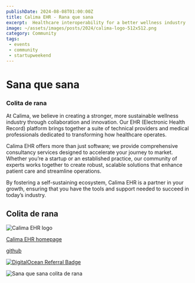```yaml
---
publishDate: 2024-08-08T01:00:00Z
title: Calima EHR - Rana que sana
excerpt:  Healthcare interoperability for a better wellness industry
image: ~/assets/images/posts/2024/calima-logo-512x512.png
category: Community
tags:
 - events
 - community
 - startupweekend
---
```


# Sana que sana

### Colita de rana

At Calima, we believe in creating a stronger, more sustainable wellness industry
through collaboration and innovation. Our EHR (Electronic Health Record)
platform brings together a suite of technical providers and medical
professionals dedicated to transforming how healthcare operates.

Calima EHR offers more than just software; we provide comprehensive consultancy
services designed to accelerate your journey to market. Whether you’re a startup
or an established practice, our community of experts works together to create
robust, scalable solutions that enhance patient care and streamline operations.

By fostering a self-sustaining ecosystem, Calima EHR is a partner in your growth,
ensuring that you have the tools and
support needed to succeed in today’s industry.

## Colita de rana

![Calima EHR logo](~/assets/images/posts/2024/calima-logo-512x512.png)

[Calima EHR homepage](https://ehr.caliman.org/)

[github](https://github.com/calimania/ehr/)

<a href="https://www.digitalocean.com/?refcode=ed31c51e0307&utm_campaign=Referral_Invite&utm_medium=Referral_Program&utm_source=badge"><img src="https://web-platforms.sfo2.cdn.digitaloceanspaces.com/WWW/Badge%203.svg" alt="DigitalOcean Referral Badge" /></a>

![Sana que sana colita de rana](~/assets/images/posts/2024/sanar-ehr.png)
